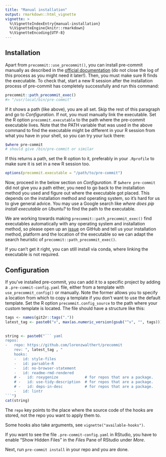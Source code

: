 ```yaml
---
title: "Manual installation"
output: rmarkdown::html_vignette
vignette: >
  %\VignetteIndexEntry{manual-installation}
  %\VignetteEngine{knitr::rmarkdown}
  %\VignetteEncoding{UTF-8}
---
```


## Installation

Apart from `precommit::use_precommit()`, you can install pre-commit manually as
described in the [official documentation](https://pre-commit.com/#intro) (do not
close the log of this process as you might need it later!). Then, you must make
sure R finds the executable. To check that, start a new R session after the
installation process of pre-commit has completely successfully and run this command:

```r
precommit::path_precommit_exec()
#> "/usr/local/bin/pre-commit"
```
If it shows a path (like above), you are all set. Skip the rest of this 
paragraph and go to *Configuration*. If not, you must manually link the 
executable. Set the R option `precommit.executable` to the path where the 
pre-commit executable lives. Note that the PATH variable that was used 
in the above command to find the executable might be different in your R 
session from what you have in your shell, so you can try your luck there:

```bash
$where pre-commit
# should give /bin/pre-commit or similar
```

If this returns a path, set the R option to it, preferably in your `.Rprofile`
to make sure it is set in a new R session too.

```r
options(precommit.executable = "/path/to/pre-commit")
```

Now, proceed in the below section on *Configuration*. If `$where pre-commit` did
not give you a path either, you need to go back to the installation method you
used and figure out where the executable got placed. This depends on the
installation method and operating system, so it's hard for us to give general
advice. You may use a Google search like *where does pip install executable on
Ubuntu?* to find the path to the executable.

We are working towards making `precommit::path_precommit_exec()` find
executables automatically with any operating system and installation method, so
please open up an [issue](https://github.com/lorenzwalthert/precommit/issues) on
GitHub and tell us your installation method, platform and the location of the
executable so we can adapt the search heuristic of
`precommit::path_precommit_exec()`.

If you can't get it right, you can still install via conda, where linking the 
executable is not required.


## Configuration

If you've installed pre-commit, you can add it to a specific project by adding a
`.pre-commit-config.yaml` file, either from a template with 
`use_precommit_config()` or manually. Note the former allows you to specify a 
location from which to copy a template if you don't want to use the default 
template. Set the R option `precommit.config_source` to the path where 
your custom template is located. The file should have a structure like this:

```r
tags <- names(git2r::tags("."))
latest_tag <- paste0("v", max(as.numeric_version(gsub("^v", "", tags))))
  
  
string <- paste0("``` yaml
repos:
-   repo: https://github.com/lorenzwalthert/precommit
    rev: ", latest_tag , "
    hooks: 
    -   id: style-files
    -   id: parsable-R
    -   id: no-browser-statement
    -   id: readme-rmd-rendered
    # -   id: roxygenize            # for repos that are a package.
    # -   id: use-tidy-description  # for repos that are a package.
    # -   id: deps-in-desc          # for repos that are a package.
    -   id: lintr
```")
cat(string)

```

The `repo` key points to the place where the source code of the hooks are
stored, not the repo you want to apply them to.

Some hooks also take arguments, see `vignette("available-hooks")`.

If you want to see the file `.pre-commit-config.yaml` in RStudio, you have to
enable "Show Hidden Files" in the *Files* Pane of RStudio under *More*.

Next, run `pre-commit install` in your repo and you are done.
